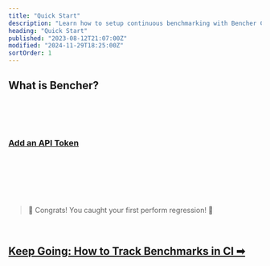 ```yaml
---
title: "Quick Start"
description: "Learn how to setup continuous benchmarking with Bencher Cloud"
heading: "Quick Start"
published: "2023-08-12T21:07:00Z"
modified: "2024-11-29T18:25:00Z"
sortOrder: 1
---
```



## What is Bencher?

<BencherIntro />

<br />

<QSInstallCli />

<br />

<QSBencherCloud />

<br />

<QSApiToken>
    <h3><a id="add-api-token" href="/console/users/tokens/add?back=L2RvY3MvdHV0b3JpYWwvcXVpY2stc3RhcnQvI2FkZC1hcGktdG9rZW4=">Add an API Token</a></h3>
</QSApiToken>

<br />

<QSCreateProject />

<br />

<QSRunReport />

<br />

<QSGenerateAlert />

<br />
<br />

> 🐰 Congrats! You caught your first perform regression! 🎉

<br />

<h2><a href="/docs/how-to/track-benchmarks/">Keep Going: How to Track Benchmarks in CI ➡</a></h2>
